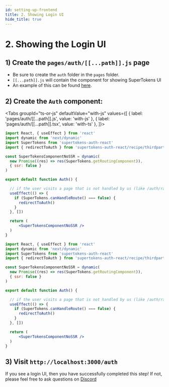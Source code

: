 ```yaml
---
id: setting-up-frontend
title: 2. Showing Login UI
hide_title: true
---
```



# 2. Showing the Login UI

## 1) Create the `pages/auth/[[...path]].js` page
- Be sure to create the `auth` folder in the `pages` folder.
- `[[...path]].js` will contain the component for showing SuperTokens UI
- An example of this can be found [here](https://github.com/supertokens/next.js/blob/canary/examples/with-supertokens/pages/auth/%5B%5B...path%5D%5D.js).

## 2) Create the `Auth` component:

<Tabs
groupId="ts-or-js"
defaultValue="with-js"
values={[
{ label: 'pages/auth/[[...path]].js', value: 'with-js' },
{ label: 'pages/auth/[[...path]].tsx', value: 'with-ts' },
]}>

<TabItem value="with-js">

```jsx
import React, { useEffect } from 'react'
import dynamic from 'next/dynamic'
import SuperTokens from 'supertokens-auth-react'
import { redirectToAuth } from 'supertokens-auth-react/recipe/thirdparty'

const SuperTokensComponentNoSSR = dynamic(
  new Promise((res) => res(SuperTokens.getRoutingComponent)),
  { ssr: false }
)

export default function Auth() {

  // if the user visits a page that is not handled by us (like /auth/random), then we redirect them back to the auth page.
  useEffect(() => {
    if (SuperTokens.canHandleRoute() === false) {
      redirectToAuth()
    }
  }, [])

  return (
      <SuperTokensComponentNoSSR />
  )
}
```
</TabItem>

<TabItem value="with-ts">

```jsx
import React, { useEffect } from 'react'
import dynamic from 'next/dynamic'
import SuperTokens from 'supertokens-auth-react'
import { redirectToAuth } from 'supertokens-auth-react/recipe/thirdparty'

const SuperTokensComponentNoSSR = dynamic(
  new Promise((res) => res(SuperTokens.getRoutingComponent)),
  { ssr: false }
)

export default function Auth() {

  // if the user visits a page that is not handled by us (like /auth/random), then we redirect them back to the auth page.
  useEffect(() => {
    if (SuperTokens.canHandleRoute() === false) {
      redirectToAuth()
    }
  }, [])

  return (
      <SuperTokensComponentNoSSR />
  )
}
```
</TabItem>
</Tabs>

## 3) Visit `http://localhost:3000/auth`
If you see a login UI, then you have successfully completed this step! If not, please feel free to ask questions on [Discord](https://supertokens.io/discord)
